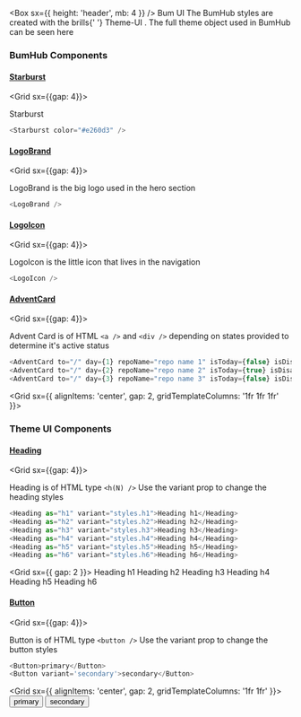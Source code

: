 <Box sx={{ height: 'header', mb: 4 }} />
<Container>
  <Box>
    <Heading as="h1" variant="styles.h1">
      Bum UI
    </Heading>
    <Text>
      The BumHub styles are created with the brills{' '}
      <Link href="https://theme-ui.com/getting-started" target="_blank">
        Theme-UI
      </Link>
      . The full theme object used in BumHub can be seen <Link
        href="https://github.com/PaulieScanlon/bumhub/blob/main/src/gatsby-plugin-theme-ui/index.ts"
        target="_blank"
      >
        here
      </Link>
    </Text>
  </Box>
</Container>
<Divider />

<Container>


### BumHub Components

#### [Starburst](#starburst)

<Grid sx={{gap: 4}}>


Starburst

```javascript
<Starburst color="#e260d3" />
```

<Starburst color="#e260d3" />

</Grid>


<Divider />

#### [LogoBrand](#logo-brand)

<Grid sx={{gap: 4}}>


LogoBrand is the big logo used in the hero section

```javascript
<LogoBrand />
```

<LogoBrand />

</Grid>


<Divider />

#### [LogoIcon](#logo-icon)

<Grid sx={{gap: 4}}>


LogoIcon is the little icon that lives in the navigation

```javascript
<LogoIcon />
```

<LogoIcon />

</Grid>


<Divider />

#### [AdventCard](#advent-card)

<Grid sx={{gap: 4}}>


Advent Card is of HTML `<a />` and `<div />` depending on states provided to determine it's active status

```javascript
<AdventCard to="/" day={1} repoName="repo name 1" isToday={false} isDisabled={false} />
<AdventCard to="/" day={2} repoName="repo name 2" isToday={true} isDisabled={false} />
<AdventCard to="/" day={3} repoName="repo name 3" isToday={false} isDisabled={true} />
```

<Grid sx={{ alignItems: 'center', gap: 2, gridTemplateColumns: '1fr 1fr 1fr' }}>
  <AdventCard to="/" day={1} repoName="repo name 1" isToday={false} isDisabled={false} />
  <AdventCard to="/" day={2} repoName="repo name 2" isToday={true} isDisabled={false} />
  <AdventCard to="/" day={3} repoName="repo name 3" isToday={false} isDisabled={true} />
</Grid>

</Grid>


<Divider />

### Theme UI Components

#### [Heading](#heading)

<Grid sx={{gap: 4}}>


Heading is of HTML type `<h(N) />` Use the variant prop to change the heading styles

```javascript
<Heading as="h1" variant="styles.h1">Heading h1</Heading>
<Heading as="h2" variant="styles.h2">Heading h2</Heading>
<Heading as="h3" variant="styles.h3">Heading h3</Heading>
<Heading as="h4" variant="styles.h4">Heading h4</Heading>
<Heading as="h5" variant="styles.h5">Heading h5</Heading>
<Heading as="h6" variant="styles.h6">Heading h6</Heading>
```

<Grid sx={{ gap: 2 }}>
  <Heading as="h1" variant="styles.h1">
    Heading h1
  </Heading>
  <Heading as="h2" variant="styles.h2">
    Heading h2
  </Heading>
  <Heading as="h3" variant="styles.h3">
    Heading h3
  </Heading>
  <Heading as="h4" variant="styles.h4">
    Heading h4
  </Heading>
  <Heading as="h5" variant="styles.h5">
    Heading h5
  </Heading>
  <Heading as="h6" variant="styles.h6">
    Heading h6
  </Heading>
</Grid>

</Grid>


<Divider />

#### [Button](#button)

<Grid sx={{gap: 4}}>


Button is of HTML type `<button />` Use the variant prop to change the button styles

```javascript
<Button>primary</Button>
<Button variant='secondary'>secondary</Button>
```

<Grid sx={{ alignItems: 'center', gap: 2, gridTemplateColumns: '1fr 1fr' }}>
  <Button>primary</Button>
  <Button variant="secondary">secondary</Button>
</Grid>

</Grid>


<Divider />

</Container>

